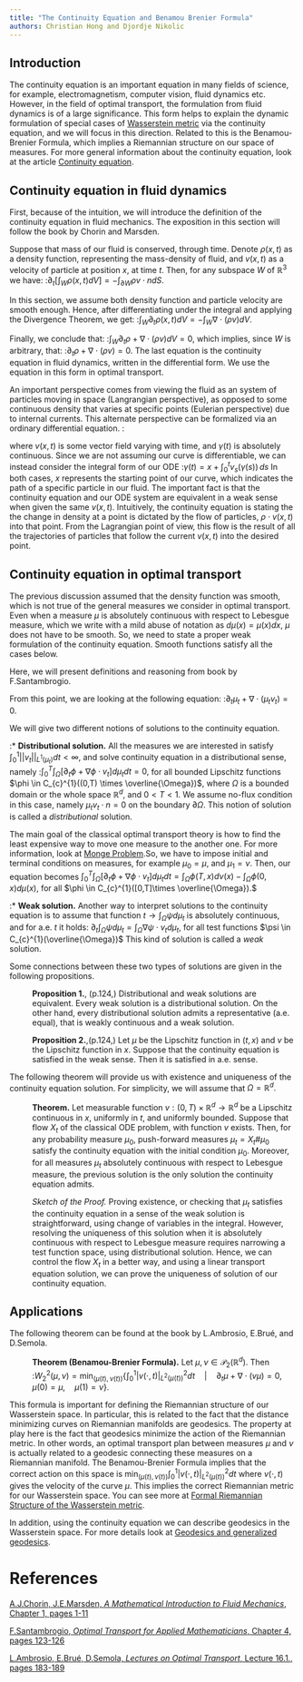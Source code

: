 ```yaml
---
title: "The Continuity Equation and Benamou Brenier Formula"
authors: Christian Hong and Djordje Nikolic
---
```


## Introduction

The continuity equation is an important equation in many fields of science, for example, electromagnetism, computer vision, fluid dynamics etc. However, in the field of optimal transport, the formulation from fluid dynamics is of a large significance. This form helps to explain the dynamic formulation of special cases of [Wasserstein metric](https://en.wikipedia.org/wiki/Wasserstein_metric) via the continuity equation, and we will focus in this direction. Related to this is the Benamou-Brenier Formula, which implies a Riemannian structure on our space of measures. For more general information about the continuity equation, look at the article [Continuity equation](https://en.wikipedia.org/wiki/Continuity_equation).

## Continuity equation in fluid dynamics

First, because of the intuition, we will introduce the definition of the continuity equation in fluid mechanics. The exposition in this section will follow the book by Chorin and Marsden<ref name="Marsden" />.

Suppose that mass of our fluid is conserved, through time. Denote $\rho(x,t)$ as a density function, representing the mass-density of fluid, and $v(x,t)$ as a velocity of particle at position $x$, at time $t$. Then, for any subspace $W$ of $\mathbb{R}^{3}$ we have: :$\partial_{t}[\int_{W} \rho(x,t) dV] = - \int_{\partial W} \rho v \cdot ndS.$

In this section, we assume both density function and particle velocity are smooth enough. Hence, after differentiating under the integral and applying the Divergence Theorem, we get: :$\int_{W} \partial_{t}\rho(x,t) dV = - \int_{W} \nabla\cdot(\rho v) dV.$

Finally, we conclude that: :$\int_{W} \partial_{t}\rho + \nabla\cdot(\rho v) dV = 0,$ which implies, since $W$ is arbitrary, that: :$\partial_{t}\rho + \nabla\cdot(\rho v) = 0.$ The last equation is the continuity equation in fluid dynamics, written in the differential form. We use the equation in this form in optimal transport.

An important perspective comes from viewing the fluid as an system of particles moving in space (Langrangian perspective), as opposed to some continuous density that varies at specific points (Eulerian perspective) due to internal currents. This alternate perspective can be formalized via an ordinary differential equation<ref name="Ambrosio" />. :<math>

\begin{cases}
\gamma'(t) = v(\gamma(t), t) & \\
\gamma(0) = x &
\end{cases}

</math> where $v(x,t)$ is some vector field varying with time, and $\gamma(t)$ is absolutely continuous. Since we are not assuming our curve is differentiable, we can instead consider the integral form of our ODE :$\gamma(t) = x + \int_0^t v_s(\gamma(s)) \, ds$ In both cases, $x$ represents the starting point of our curve, which indicates the path of a specific particle in our fluid. The important fact is that the continuity equation and our ODE system are equivalent in a weak sense when given the same $v(x, t)$. Intuitively, the continuity equation is stating the the change in density at a point is dictated by the flow of particles, $\rho \cdot v(x,t)$ into that point. From the Lagrangian point of view, this flow is the result of all the trajectories of particles that follow the current $v(x,t)$ into the desired point.

## Continuity equation in optimal transport

The previous discussion assumed that the density function was smooth, which is not true of the general measures we consider in optimal transport. Even when a measure $\mu$ is absolutely continuous with respect to Lebesgue measure, which we write with a mild abuse of notation as $d\mu(x) = \mu(x) dx$, $\mu$ does not have to be smooth. So, we need to state a proper weak formulation of the continuity equation. Smooth functions satisfy all the cases below.

Here, we will present definitions and reasoning from book by F.Santambrogio<ref name="Santambrogio" />.

From this point, we are looking at the following equation: :$\partial_{t}\mu_{t} + \nabla\cdot (\mu_{t}v_{t}) = 0.$

We will give two different notions of solutions to the continuity equation.

:\* **Distributional solution.** All the measures we are interested in satisfy $\int_{0}^{1} ||v_{t}||_{L^{1}(\mu_{t})}dt < \infty$, and solve continuity equation in a distributional sense, namely :$\int_{0}^{T}\int_{\Omega} [\partial_{t}\phi + \nabla\phi\cdot v_{t}] d\mu_{t} dt = 0,$ for all bounded Lipschitz functions $\phi \in C_{c}^{1}((0,T) \times \overline{\Omega})$, where $\Omega$ is a bounded domain or the whole space $\mathbb{R}^{d}$, and $0<T<1$. We assume no-flux condition in this case, namely $\mu_{t}v_{t} \cdot n = 0$ on the boundary $\partial\Omega.$ This notion of solution is called a *distributional* solution.

The main goal of the classical optimal transport theory is how to find the least expensive way to move one measure to the another one. For more information, look at [Monge Problem](http://34.106.105.83/wiki/Monge_Problem).So, we have to impose initial and terminal conditions on measures, for example $\mu_{0} = \mu$, and $\mu_{1} = \nu.$ Then, our equation becomes $\int_{0}^{T}\int_{\Omega} [\partial_{t}\phi + \nabla\phi\cdot v_{t}] d\mu_{t} dt = \int_{\Omega}\phi(T,x)d\nu(x) - \int_{\Omega}\phi(0,x)d\mu(x),$ for all $\phi \in C_{c}^{1}([0,T]\times \overline{\Omega}).$

:\* **Weak solution.** Another way to interpret solutions to the continuity equation is to assume that function $t \rightarrow \int_{\Omega} \psi d\mu_{t}$ is absolutely continuous, and for a.e. $t$ it holds: $\partial_{t} \int_{\Omega} \psi d\mu_{t} = \int_{\Omega} \nabla\psi \cdot v_{t}d\mu_{t},$ for all test functions $\psi \in C_{c}^{1}(\overline{\Omega})$ This kind of solution is called a *weak* solution.

Some connections between these two types of solutions are given in the following propositions.

:   **Proposition 1.**, (p.124,<ref name=Santambrogio />) Distributional and weak solutions are equivalent. Every weak solution is a distributional solution. On the other hand, every distributional solution admits a representative (a.e. equal), that is weakly continuous and a weak solution.

:   **Proposition 2.**,(p.124,<ref name=Santambrogio />) Let $\mu$ be the Lipschitz function in $(t,x)$ and $v$ be the Lipschitz function in $x.$ Suppose that the continuity equation is satisfied in the weak sense. Then it is satisfied in a.e. sense.

The following theorem will provide us with existence and uniqueness of the continuity equation solution. For simplicity, we will assume that $\Omega = \mathbb{R}^{d}.$

:   **Theorem.**<ref name=Santambrogio /> Let measurable function $v: (0,T) \times \mathbb{R}^{d} \rightarrow \mathbb{R}^{d}$ be a Lipschitz continuous in $x$, uniformly in $t$, and uniformly bounded. Suppose that flow $X_{t}$ of the classical ODE problem, with function $v$ exists. Then, for any probability measure $\mu_{0}$, push-forward measures $\mu_{t} = X_{t}\#\mu_{0}$ satisfy the continuity equation with the initial condition $\mu_{0}$. Moreover, for all measures $\mu_{t}$ absolutely continuous with respect to Lebesgue measure, the previous solution is the only solution the continuity equation admits.

:   *Sketch of the Proof.* Proving existence, or checking that $\mu_{t}$ satisfies the continuity equation in a sense of the weak solution is straightforward, using change of variables in the integral. However, resolving the uniqueness of this solution when it is absolutely continuous with respect to Lebesgue measure requires narrowing a test function space, using distributional solution. Hence, we can control the flow $X_{t}$ in a better way, and using a linear transport equation solution, we can prove the uniqueness of solution of our continuity equation.

## Applications

The following theorem can be found at the book by L.Ambrosio, E.Brué, and D.Semola<ref name="Ambrosio" />.

:   **Theorem (Benamou-Brenier Formula).**<ref name="Ambrosio" /> Let $\mu, \nu \in \mathcal{P}_{2}(\mathbb{R}^{d})$. Then :$W_{2}^{2}(\mu, \nu)=\min_{(\mu(t),\nu(t))} \{\int_{0}^{1} |v(\cdot,t)|_{L^{2}(\mu(t))}^{2}dt \quad | \quad \partial_{t}\mu+\nabla\cdot(v\mu)=0,\quad \mu(0)=\mu,\quad \mu(1)=\nu \}.$

This formula is important for defining the Riemannian structure of our Wasserstein space. In particular, this is related to the fact that the distance minimizing curves on Riemannian manifolds are geodesics. The property at play here is the fact that geodesics minimize the action of the Riemannian metric. In other words, an optimal transport plan between measures $\mu$ and $\nu$ is actually related to a geodesic connecting these measures on a Riemannian manifold. The Benamou-Brenier Formula implies that the correct action on this space is $\min_{(\mu(t),\nu(t))} \int_{0}^{1} |v(\cdot,t)|_{L^{2}(\mu(t))}^{2}dt$ where $v(\cdot, t)$ gives the velocity of the curve $\mu$. This implies the correct Riemannian metric for our Wasserstein space. You can see more at [Formal Riemannian Structure of the Wasserstein metric](http://34.106.105.83/wiki/Formal_Riemannian_Structure_of_the_Wasserstein_metric).

In addition, using the continuity equation we can describe geodesics in the Wasserstein space. For more details look at [Geodesics and generalized geodesics](http://34.106.105.83/wiki/Geodesics_and_generalized_geodesics).

# References

<references>

<ref name="Marsden"> [A.J.Chorin, J.E.Marsden, *A Mathematical Introduction to Fluid Mechanics*, Chapter 1, pages 1-11](https://link.springer.com/book/10.1007/978-1-4612-0883-9) </ref>

<ref name="Santambrogio"> [F.Santambrogio, *Optimal Transport for Applied Mathematicians*, Chapter 4, pages 123-126](https://link.springer.com/book/10.1007/978-3-319-20828-2) </ref>

<ref name="Ambrosio"> [L.Ambrosio, E.Brué, D.Semola, *Lectures on Optimal Transport*, Lecture 16.1., pages 183-189](https://link.springer.com/book/10.1007/978-3-030-72162-6) </ref>

</references>
